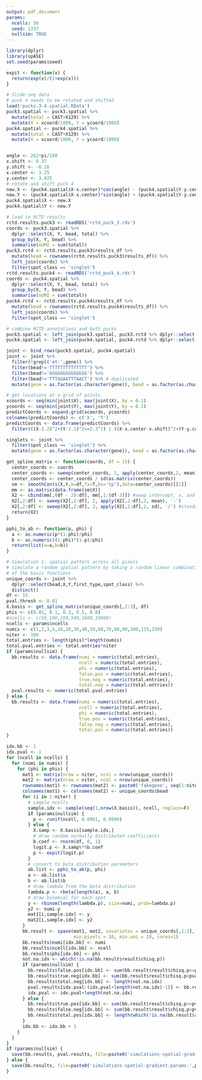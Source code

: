 ```yaml
---
output: pdf_document
params:
  ncells: 50
  seed: 1337
  nullsim: TRUE
---
```


```r
library(dplyr)
library(spASE)
set.seed(params$seed)

expit <- function(x) {
  return(exp(x)/(1+exp(x)))
}
```

```r
# Slide-seq data
# puck 4 needs to be rotated and shifted
load('pucks.3-4.spatial.RData')
puck3.spatial <- puck3.spatial %>%
  mutate(total = CAST+X129) %>%
  mutate(X = xcoord/1000, Y = ycoord/1000)
puck4.spatial <- puck4.spatial %>%
  mutate(total = CAST+X129) %>%
  mutate(X = xcoord/1000, Y = ycoord/1000)


angle <- 261*pi/180
x.shift <- 0.37
y.shift <- -0.16
x.center <- 3.25
y.center <- 3.025
# rotate and shift puck 4
new.X <- (puck4.spatial$X-x.center)*cos(angle) - (puck4.spatial$Y-y.center)*sin(angle)+x.center + x.shift
new.Y <- (puck4.spatial$X-x.center)*sin(angle) + (puck4.spatial$Y-y.center)*cos(angle)+y.center + y.shift
puck4.spatial$X <- new.X
puck4.spatial$Y <- new.Y

# load in RCTD results
rctd.results.puck3 <- readRDS('rctd_puck_3.rds')
coords <- puck3.spatial %>%
  dplyr::select(X, Y, bead, total) %>%
  group_by(X, Y, bead) %>%
  summarise(nUMI = sum(total))
puck3.rctd <- rctd.results.puck3$results_df %>%
  mutate(bead = rownames(rctd.results.puck3$results_df)) %>%
  left_join(coords) %>%
  filter(spot_class == 'singlet')
rctd.results.puck4 <- readRDS('rctd_puck_4.rds')
coords <- puck4.spatial %>%
  dplyr::select(X, Y, bead, total) %>%
  group_by(X, Y, bead) %>%
  summarise(nUMI = sum(total))
puck4.rctd <- rctd.results.puck4$results_df %>%
  mutate(bead = rownames(rctd.results.puck4$results_df)) %>%
  left_join(coords) %>%
  filter(spot_class == 'singlet')

# combine RCTD annotations and both pucks
puck3.spatial <- left_join(puck3.spatial, puck3.rctd %>% dplyr::select(bead, first_type, spot_class), by = 'bead')
puck4.spatial <- left_join(puck4.spatial, puck4.rctd %>% dplyr::select(bead, first_type, spot_class), by = 'bead')

joint <- bind_rows(puck3.spatial, puck4.spatial)
joint <- joint %>%
  filter(!grepl('mt-',gene)) %>% 
  filter(bead!='TTTTTTTTTTTTTT') %>%
  filter(bead!='GGGGGGGGGGGGGG') %>%
  filter(bead!='TTTGGAATTTAACT') %>% # duplicated
  mutate(gene = as.factor(as.character(gene)), bead = as.factor(as.character(bead)))

# get locations at a grid of points
xcoords <- seq(min(joint$X), max(joint$X), by = 0.1)
ycoords <- seq(min(joint$Y), max(joint$Y), by = 0.1)
predictCoords <- expand.grid(xcoords, ycoords)
colnames(predictCoords) <- c('X', 'Y')
predictCoords <- data.frame(predictCoords) %>%
  filter(((X-3.2)^2+(Y-3.1)^2<=2.3^2) | ((X-x.center-x.shift)^2+(Y-y.center-y.shift)^2<=2.3^2))

singlets <- joint %>% 
  filter(spot_class == 'singlet') %>%
  mutate(gene = as.factor(as.character(gene)), bead = as.factor(as.character(bead)))
```

```r
get_spline_matrix <- function(coords, df = 15) {
  center_coords <- coords
  center_coords <- sweep(center_coords, 2, apply(center_coords,2, mean), '-')
  center_coords <- center_coords / sd(as.matrix(center_coords))
  sm <- smoothCon(s(X,Y,k=df,fx=T,bs='tp'),data=center_coords)[[1]]
  mm <- as.matrix(data.frame(sm$X))
  X2 <- cbind(mm[,(df - 2):df], mm[,1:(df-3)]) #swap intercept, x, and y
  X2[,2:df] <- sweep(X2[,2:df], 2, apply(X2[,2:df],2, mean), '-')
  X2[,2:df] <- sweep(X2[,2:df], 2, apply(X2[,2:df],2, sd), '/') #standardize
  return(X2)
}

pphi_to_ab <- function(p, phi) {
  a <- as.numeric(p*(1-phi)/phi)
  b <- as.numeric((1-phi)*(1-p)/phi)
  return(list(a=a,b=b))
}
```


```r
# Simulation 1: spatial pattern across all pixels
# simulate a random spatial pattern by taking a random linear combination
# of the basis functions
unique_coords <- joint %>%
  dplyr::select(bead,X,Y,first_type,spot_class) %>%
  distinct()
df <- 15
pval.thresh <- 0.01
X.basis <- get_spline_matrix(unique_coords[,2:3], df)
phis <- c(0.01, 0.1, 0.3, 0.5, 0.8)
#ncells <- c(50,100,250,500,1000,10000)
ncells <- params$ncells
numis <- c(1,2,3,5,10,20,30,40,50,60,70,80,90,100,125,150)
niter <- 100
total.entries <- length(phis)*length(numis)
total.pval.entries <- total.entries*niter
if (params$nullsim) {
  bb.results <- data.frame(numi = numeric(total.entries),
                           ncell = numeric(total.entries),
                           phi = numeric(total.entries),
                           false.pos = numeric(total.entries),
                           true.neg = numeric(total.entries),
                           total.neg = numeric(total.entries))
  pval.results <- numeric(total.pval.entries)
} else {
  bb.results <- data.frame(numi = numeric(total.entries),
                           ncell = numeric(total.entries),
                           phi = numeric(total.entries),
                           true.pos = numeric(total.entries),
                           false.neg = numeric(total.entries),
                           total.pos = numeric(total.entries))
}

idx.bb <- 1
idx.pval <- 1
for (ncell in ncells) {
  for (numi in numis) {
    for (phi in phis) {
      mat1 <- matrix(nrow = niter, ncol = nrow(unique_coords))
      mat2 <- matrix(nrow = niter, ncol = nrow(unique_coords))
      rownames(mat1) <- rownames(mat2) <- paste0('fakegene', seq(1:niter))
      colnames(mat1) <- colnames(mat2) <- unique_coords$bead
      for (i in 1:niter) {
        # sample ncells
        sample.idx <- sample(seq(1,nrow(X.basis)), ncell, replace=F)
        if (params$nullsim) {
          p <- runif(ncell, 0.0001, 0.9999)
        } else {
          X.samp <- X.basis[sample.idx,]
          # draw random normally distributed coefficients
          b.coef <- rnorm(df, 0, 1)
          logit.p <- X.samp%*%b.coef
          p <- expit(logit.p)
        }
        # convert to beta distribution parameters
        ab.list <- pphi_to_ab(p, phi)
        a <- ab.list$a
        b <- ab.list$b
        # draw lambda from the beta distribution
        lambda.p <- rbeta(length(a), a, b)
        # draw binomial for each spot
        y <- rbinom(length(lambda.p), size=numi, prob=lambda.p)
        y2 <- numi-y
        mat1[i,sample.idx] <- y
        mat2[i,sample.idx] <- y2
      }
      bb.result <- spase(mat1, mat2, covariates = unique_coords[,1:3], method='betabinomial',
                         min.pixels = 10, min.umi = 10, cores=1)
      bb.results$numi[idx.bb] <- numi
      bb.results$ncell[idx.bb] <- ncell
      bb.results$phi[idx.bb] <- phi
      not.na.idx <- which(!is.na(bb.result$result$chisq.p))
      if (params$nullsim) {
        bb.results$false.pos[idx.bb] <- sum(bb.result$result$chisq.p<=pval.thresh, na.rm=T)
        bb.results$true.neg[idx.bb] <- sum(bb.result$result$chisq.p>pval.thresh, na.rm=T)
        bb.results$total.neg[idx.bb] <- length(not.na.idx)
        pval.results[idx.pval:(idx.pval+length(not.na.idx)-1)] <- bb.result$result$chisq.p[not.na.idx]
        idx.pval <- idx.pval+length(not.na.idx)
      } else {
        bb.results$true.pos[idx.bb] <- sum(bb.result$result$chisq.p<=pval.thresh, na.rm=T)
        bb.results$false.neg[idx.bb] <- sum(bb.result$result$chisq.p>pval.thresh, na.rm=T)
        bb.results$total.pos[idx.bb] <- length(which(!is.na(bb.result$result$chisq.p)))
      }
      idx.bb <- idx.bb + 1
    }
  }
}
if (params$nullsim) {
  save(bb.results, pval.results, file=paste0('simulations-spatial-gradient-null-params-',params$ncells, '-', params$seed, '.RData'))
} else {
  save(bb.results, file=paste0('simulations-spatial-gradient-params-',params$ncells, '-', params$seed, '.RData'))
}


```
